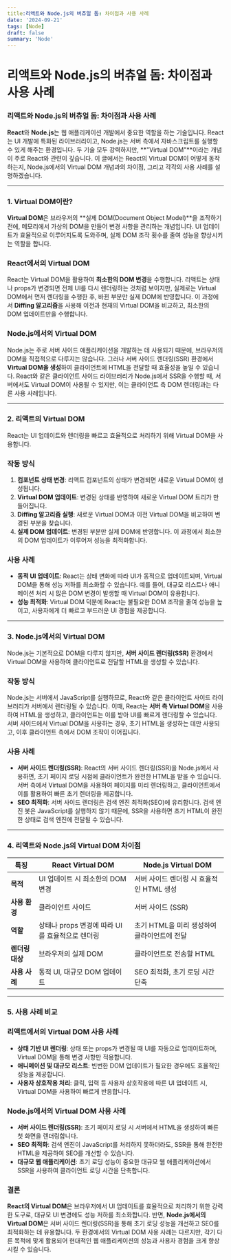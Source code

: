 ```yaml
---
title:리액트와 Node.js의 버츄얼 돔: 차이점과 사용 사례
date: '2024-09-21'
tags: [Node]
draft: false
summary: 'Node'
---
```


# 리액트와 Node.js의 버츄얼 돔: 차이점과 사용 사례

### 리액트와 Node.js의 버츄얼 돔: 차이점과 사용 사례

**React**와 **Node.js**는 웹 애플리케이션 개발에서 중요한 역할을 하는 기술입니다. React는 UI 개발에 특화된 라이브러리이고, Node.js는 서버 측에서 자바스크립트를 실행할 수 있게 해주는 환경입니다. 두 기술 모두 강력하지만, **"Virtual DOM"**이라는 개념이 주로 React와 관련이 깊습니다. 이 글에서는 React의 Virtual DOM이 어떻게 동작하는지, Node.js에서의 Virtual DOM 개념과의 차이점, 그리고 각각의 사용 사례를 설명하겠습니다.

---

### 1. Virtual DOM이란?

**Virtual DOM**은 브라우저의 **실제 DOM(Document Object Model)**을 조작하기 전에, 메모리에서 가상의 DOM을 만들어 변경 사항을 관리하는 개념입니다. UI 업데이트가 효율적으로 이루어지도록 도와주며, 실제 DOM 조작 횟수를 줄여 성능을 향상시키는 역할을 합니다.

### React에서의 Virtual DOM

React는 Virtual DOM을 활용하여 **최소한의 DOM 변경**을 수행합니다. 리액트는 상태나 props가 변경되면 전체 UI를 다시 렌더링하는 것처럼 보이지만, 실제로는 Virtual DOM에서 먼저 렌더링을 수행한 후, 바뀐 부분만 실제 DOM에 반영합니다. 이 과정에서 **Diffing 알고리즘**을 사용해 이전과 현재의 Virtual DOM을 비교하고, 최소한의 DOM 업데이트만을 수행합니다.

### Node.js에서의 Virtual DOM

Node.js는 주로 서버 사이드 애플리케이션을 개발하는 데 사용되기 때문에, 브라우저의 DOM을 직접적으로 다루지는 않습니다. 그러나 서버 사이드 렌더링(SSR) 환경에서 **Virtual DOM을 생성**하여 클라이언트에 HTML을 전달할 때 효율성을 높일 수 있습니다. React와 같은 클라이언트 사이드 라이브러리가 Node.js에서 SSR을 수행할 때, 서버에서도 Virtual DOM이 사용될 수 있지만, 이는 클라이언트 측 DOM 렌더링과는 다른 사용 사례입니다.

---

### 2. 리액트의 Virtual DOM

React는 UI 업데이트와 렌더링을 빠르고 효율적으로 처리하기 위해 Virtual DOM을 사용합니다.

### 작동 방식

1. **컴포넌트 상태 변경**: 리액트 컴포넌트의 상태가 변경되면 새로운 Virtual DOM이 생성됩니다.
2. **Virtual DOM 업데이트**: 변경된 상태를 반영하여 새로운 Virtual DOM 트리가 만들어집니다.
3. **Diffing 알고리즘 실행**: 새로운 Virtual DOM과 이전 Virtual DOM을 비교하여 변경된 부분을 찾습니다.
4. **실제 DOM 업데이트**: 변경된 부분만 실제 DOM에 반영합니다. 이 과정에서 최소한의 DOM 업데이트가 이루어져 성능을 최적화합니다.

### 사용 사례

- **동적 UI 업데이트**: React는 상태 변화에 따라 UI가 동적으로 업데이트되며, Virtual DOM을 통해 성능 저하를 최소화할 수 있습니다. 예를 들어, 대규모 리스트나 애니메이션 처리 시 많은 DOM 변경이 발생할 때 Virtual DOM이 유용합니다.
- **성능 최적화**: Virtual DOM 덕분에 React는 불필요한 DOM 조작을 줄여 성능을 높이고, 사용자에게 더 빠르고 부드러운 UI 경험을 제공합니다.

---

### 3. Node.js에서의 Virtual DOM

Node.js는 기본적으로 DOM을 다루지 않지만, **서버 사이드 렌더링(SSR)** 환경에서 Virtual DOM을 사용하여 클라이언트로 전달할 HTML을 생성할 수 있습니다.

### 작동 방식

Node.js는 서버에서 JavaScript를 실행하므로, React와 같은 클라이언트 사이드 라이브러리가 서버에서 렌더링될 수 있습니다. 이때, React는 **서버 측 Virtual DOM**을 사용하여 HTML을 생성하고, 클라이언트는 이를 받아 UI를 빠르게 렌더링할 수 있습니다. 서버 사이드에서 Virtual DOM을 사용하는 경우, 초기 HTML을 생성하는 데만 사용되고, 이후 클라이언트 측에서 DOM 조작이 이어집니다.

### 사용 사례

- **서버 사이드 렌더링(SSR)**: React의 서버 사이드 렌더링(SSR)을 Node.js에서 사용하면, 초기 페이지 로딩 시점에 클라이언트가 완전한 HTML을 받을 수 있습니다. 서버 측에서 Virtual DOM을 사용하여 페이지를 미리 렌더링하고, 클라이언트에서 이를 활용하여 빠른 초기 렌더링을 제공합니다.
- **SEO 최적화**: 서버 사이드 렌더링은 검색 엔진 최적화(SEO)에 유리합니다. 검색 엔진 봇은 JavaScript를 실행하지 않기 때문에, SSR을 사용하면 초기 HTML이 완전한 상태로 검색 엔진에 전달될 수 있습니다.

---

### 4. 리액트와 Node.js의 Virtual DOM 차이점

| 특징            | React Virtual DOM                               | Node.js Virtual DOM                         |
| --------------- | ----------------------------------------------- | ------------------------------------------- |
| **목적**        | UI 업데이트 시 최소한의 DOM 변경                | 서버 사이드 렌더링 시 효율적인 HTML 생성    |
| **사용 환경**   | 클라이언트 사이드                               | 서버 사이드 (SSR)                           |
| **역할**        | 상태나 props 변경에 따라 UI를 효율적으로 렌더링 | 초기 HTML을 미리 생성하여 클라이언트에 전달 |
| **렌더링 대상** | 브라우저의 실제 DOM                             | 클라이언트로 전송할 HTML                    |
| **사용 사례**   | 동적 UI, 대규모 DOM 업데이트                    | SEO 최적화, 초기 로딩 시간 단축             |

---

### 5. 사용 사례 비교

### 리액트에서의 Virtual DOM 사용 사례

- **상태 기반 UI 렌더링**: 상태 또는 props가 변경될 때 UI를 자동으로 업데이트하며, Virtual DOM을 통해 변경 사항만 적용합니다.
- **애니메이션 및 대규모 리스트**: 빈번한 DOM 업데이트가 필요한 경우에도 효율적인 성능을 제공합니다.
- **사용자 상호작용 처리**: 클릭, 입력 등 사용자 상호작용에 따른 UI 업데이트 시, Virtual DOM을 사용하여 빠르게 반응합니다.

### Node.js에서의 Virtual DOM 사용 사례

- **서버 사이드 렌더링(SSR)**: 초기 페이지 로딩 시 서버에서 HTML을 생성하여 빠른 첫 화면을 렌더링합니다.
- **SEO 최적화**: 검색 엔진이 JavaScript를 처리하지 못하더라도, SSR을 통해 완전한 HTML을 제공하여 SEO를 개선할 수 있습니다.
- **대규모 웹 애플리케이션**: 초기 로딩 성능이 중요한 대규모 웹 애플리케이션에서 SSR을 사용하여 클라이언트 로딩 시간을 단축합니다.

### 결론

**React의 Virtual DOM**은 브라우저에서 UI 업데이트를 효율적으로 처리하기 위한 강력한 도구로, 대규모 UI 변경에도 성능 저하를 최소화합니다. 반면, **Node.js에서의 Virtual DOM**은 서버 사이드 렌더링(SSR)을 통해 초기 로딩 성능을 개선하고 SEO를 최적화하는 데 유용합니다. 두 환경에서의 Virtual DOM 사용 사례는 다르지만, 각기 다른 목적에 맞게 활용되어 현대적인 웹 애플리케이션의 성능과 사용자 경험을 크게 향상시킬 수 있습니다.
